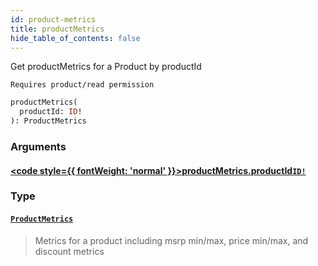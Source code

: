 ```yaml
---
id: product-metrics
title: productMetrics
hide_table_of_contents: false
---
```








Get productMetrics for a Product by productId

    Requires product/read permission

```graphql
productMetrics(
  productId: ID!
): ProductMetrics
```


### Arguments

#### [<code style={{ fontWeight: 'normal' }}>productMetrics.<b>productId</b></code>](#)<Bullet />[`ID!`](/demand/api/graphql-admin/reference/scalars/id) <Badge class="secondary" text="non-null"/> <Badge class="secondary" text="scalar"/>
> 
> 

### Type

#### [`ProductMetrics`](/demand/api/graphql-admin/reference/objects/product-metrics) <Badge class="secondary" text="object"/>
> Metrics for a product including msrp min/max, price min/max, and discount metrics
> 





